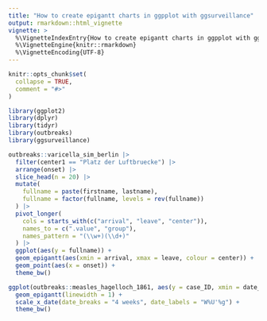 ```yaml
---
title: "How to create epigantt charts in ggpplot with ggsurveillance"
output: rmarkdown::html_vignette
vignette: >
  %\VignetteIndexEntry{How to create epigantt charts in ggpplot with ggsurveillance}
  %\VignetteEngine{knitr::rmarkdown}
  %\VignetteEncoding{UTF-8}
---
```


```r
knitr::opts_chunk$set(
  collapse = TRUE,
  comment = "#>"
)
```

```r
library(ggplot2)
library(dplyr)
library(tidyr)
library(outbreaks)
library(ggsurveillance)
```


```r
outbreaks::varicella_sim_berlin |>
  filter(center1 == "Platz der Luftbruecke") |>
  arrange(onset) |>
  slice_head(n = 20) |>
  mutate(
    fullname = paste(firstname, lastname),
    fullname = factor(fullname, levels = rev(fullname))
  ) |>
  pivot_longer(
    cols = starts_with(c("arrival", "leave", "center")),
    names_to = c(".value", "group"),
    names_pattern = "(\\w+)(\\d+)"
  ) |>
  ggplot(aes(y = fullname)) +
  geom_epigantt(aes(xmin = arrival, xmax = leave, colour = center)) +
  geom_point(aes(x = onset)) +
  theme_bw()
```

```r
ggplot(outbreaks::measles_hagelloch_1861, aes(y = case_ID, xmin = date_of_prodrome, xmax = date_of_rash, fill = class)) +
  geom_epigantt(linewidth = 1) +
  scale_x_date(date_breaks = "4 weeks", date_labels = "W%U'%g") +
  theme_bw()
```
